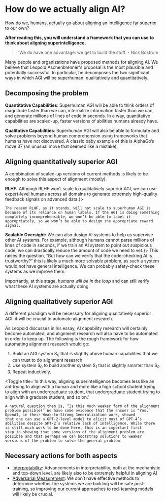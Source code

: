 
# How do we actually align AI?

<Promise>
How do we, humans, actually go about aligning an intelligence far superior to our own?

**After reading this, you will understand a framework that you can use to think about aligning superintelligence.**

</Promise>

> “We do have one advantage: we get to build the stuff. - Nick Bostrom

Many people and organizations have proposed methods for aligning AI. We believe that Leopold Aschenbrenner's proposal is the most plausible and potentially successful. In particular, he decomposes the two significant ways in which AGI will be superhuman: qualitatively and quantitatively.

## Decomposing the problem

**Quantitative Capabilities**: Superhuman AGI will be able to think orders of magnitude faster than we can, internalize information faster than we can, and generate millions of lines of code in seconds. In a way, quantitative capabilities are scaled-up, faster versions of abilities humans already have.

**Qualitative Capabilities**: Superhuman AGI will also be able to formulate and solve problems beyond human comprehension using frameworks that humans have not discovered. A classic baby example of this is AlphaGo’s move 37 (an unusual move that seemed like a mistake).

## Aligning quantitatively superior AGI

A combination of scaled-up versions of current methods is likely to be enough to solve this aspect of alignment (mostly).

<div className='space-y-3 mt-2 mb-3'>
<Toggle title={<span><b>RLHF:</b> Although RLHF won’t scale to qualitatively superior AGI, we can use expert-level humans across all domains to generate extremely high-quality feedback signals on advanced data.</span>}>

    The reason RLHF, as it stands, will not scale to superhuman AGI is because of its reliance on human labels. If the AGI is doing something completely incomprehensible, we won’t be able to label it appropriately, so we won’t be able to design the appropriate reward signal.

</Toggle>
<Toggle title={<span><b>Scalable Oversight:</b> We can also design AI systems to help us supervise other AI systems. For example, although humans cannot parse millions of lines of code in seconds, if we train an AI system to point out suspicious code, we can drastically reduce the amount of code we need to vet.</span>}>
    This raises the question, “But how can we verify that the code-checking AI is trustworthy?” this is likely a much more solvable problem, as such a system would not have general intelligence. We can probably safety-check these systems as we improve them.
</Toggle>
</div>

Importantly, at this stage, _humans will be in the loop_ and can still verify what these AI systems are actually doing.

## Aligning qualitatively superior AGI

A different paradigm will be necessary for aligning qualitatively superior AGI: it will be crucial to automate alignment research.

As Leopold discusses in his essay, AI capability research will certainly become automated, and alignment research will also have to be automated in order to keep up. The following is the rough framework for how automating alignment research would go:

1. Build an AGI system S<sub>0</sub> that is slightly above human capabilities that we can trust to do alignment research
2. Use system S<sub>0</sub> to build another system S<sub>1</sub> that is slightly smarter than S<sub>0</sub>
3. Repeat inductively.

<Toggle
	title='In this way, aligning superintelligence becomes less like an ant trying to align with a human and more like a high school student trying to align with an undergraduate student, that
			undergraduate student trying to align with a graduate student, and so on.'
>
	A natural question then is, “Is this much weaker form of the alignment problem possible?” We have some evidence that the answer is “Yes.” OpenAI, in their Weak-to-Strong Generalization work, showed
	that one can use a GPT-2-level model to elicit most of GPT-4’s abilities despite GPT-2’s relative lack of intelligence. While there is still much work to be done here, this is an important first
	step in showing that some versions of the alignment problem are possible and that perhaps we can bootstrap solutions to weaker versions of the problem to solve the general problem.
</Toggle>

## Necessary actions for both aspects

- [Interpretability](https://transformer-circuits.pub/): Advancements in interpretability, both at the mechanistic and top-down level, are likely also to be extremely helpful in aligning AI
- [Adversarial Measurement](https://arxiv.org/abs/2202.03286): We don’t have effective methods to determine whether the systems we are building will be safe post-training, so improving our current approaches to red-teaming models will likely be crucial.
